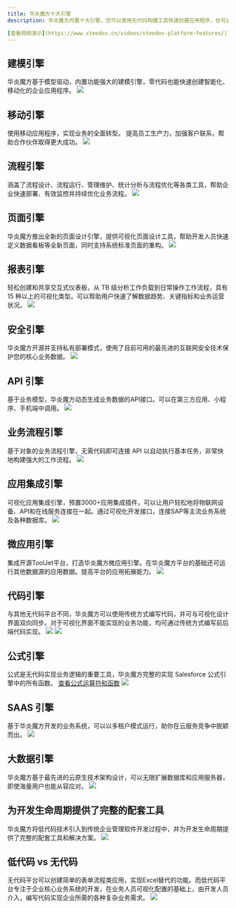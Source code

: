 ```yaml
---
title: 华炎魔方十大引擎
description: 华炎魔方内置十大引擎，您可以使用无代码构建工具快速创建应用程序，也可以继续使用专业代码工具打造令人赞叹的面向客户的体验。

[查看视频演示](https://www.steedos.cn/videos/steedos-platform-features/)
---
```


## 建模引擎
华炎魔方基于模型驱动，内置功能强大的建模引擎，零代码也能快速创建智能化、移动化的企业应用程序。
![](https://console.steedos.cnhttps://console.steedos.cn/api/files/images/64223823671028003e75f987) 

## 移动引擎 
使用移动应用程序，实现业务的全面转型。 提高员工生产力，加强客户联系，帮助合作伙伴取得更大成功。 
![](https://console.steedos.cn/api/files/images/PZNPhYyyr5mdPkGCu) 

## 流程引擎 
涵盖了流程设计、流程运行、管理维护、统计分析与流程优化等各类工具，帮助企业快速部署、有效监控并持续优化业务流程。 
![](https://console.steedos.cn/api/files/images/ei5bCn83dRSskdrzS) 

## 页面引擎 
华炎魔方推出全新的页面设计引擎，提供可视化页面设计工具，帮助开发人员快速定义数据看板等全新页面，同时支持系统标准页面的重构。 
![](https://console.steedos.cn/api/files/images/64223832671028003e75f988) 

## 报表引擎 
轻松创建和共享交互式仪表板，从 TB 级分析工作负载到日常操作工作流程，具有 15 种以上的可视化类型。可以帮助用户快速了解数据趋势、关键指标和业务运营状况。
![](https://console.steedos.cn/api/files/images/649a7036851059003d345ffd) 

## 安全引擎 
华炎魔方开源并支持私有部署模式，使用了目前可用的最先进的互联网安全技术保护您的核心业务数据。 
![](https://console.steedos.cn/api/files/images/4keDBYGJzGmsZ4kfw) 

## API 引擎 
基于业务模型，华炎魔方动态生成业务数据的API接口。可以在第三方应用、小程序、手机端中调用。 
![](https://console.steedos.cn/api/files/images/MuxXgzXhw87LFFXnn) 

## 业务流程引擎
基于对象的业务流程引擎，无需代码即可连接 API 以自动执行基本任务，非常快地构建强大的工作流程。
![](https://console.steedos.cn/api/files/images/649a7376851059003d346001) 

## 应用集成引擎 
可视化应用集成引擎，预置3000+应用集成插件，可以让用户轻松地将物联网设备、API和在线服务连接在一起。通过可视化开发接口，连接SAP等主流业务系统及各种数据库。
![](https://console.steedos.cn/api/files/images/7tYf9gC42yxs6LrFa) 

## 微应用引擎 
集成开源ToolJet平台，打造华炎魔方微应用引擎。在华炎魔方平台的基础还可运行其他数据源的应用数据。提高平台的应用拓展能力。
![](https://console.steedos.cn/api/files/images/649aa961851059003d34601d)

## 代码引擎 
与其他无代码平台不同，华炎魔方可以使用传统方式编写代码，并可与可视化设计界面双向同步。对于可视化界面不能实现的业务功能，均可通过传统方式编写前后端代码实现。 
![](https://console.steedos.cn/api/files/images/iPQ6DCMNtMTihbJq7) 
![](https://console.steedos.cn/api/files/images/64223844671028003e75f989) 

## 公式引擎 
公式是无代码实现业务逻辑的重要工具，华炎魔方完整的实现 Salesforce 公式引擎中的所有函数。 [查看公式运算符和函数](https://www.steedos.cn/docs/admin) 
![](https://console.steedos.cn/api/files/images/jFCoWYfobWRuEkh8p) 

 ## SAAS 引擎 
 基于华炎魔方开发的业务系统，可以以多租户模式运行，助你在云服务竞争中脱颖而出。 
 ![](https://console.steedos.cn/api/files/images/ibCC2wzFnp8GsrCq5) 

 ## 大数据引擎 
 华炎魔方基于最先进的云原生技术架构设计，可以无限扩展数据库和应用服务器，即使海量用户也能从容应对。 
 ![](https://console.steedos.cn/api/files/images/yeeLQRJBLaG2QNfPw) 

## 为开发生命周期提供了完整的配套工具 
华炎魔方将低代码技术引入到传统企业管理软件开发过程中，并为开发生命周期提供了完整的配套工具和解决方案。 
 ![](https://console.steedos.cn/api/files/images/iLM3NYmEGqMpiHbzF) 

 ## 低代码 vs 无代码 
 无代码平台可以创建简单的表单流程类应用，实现Excel替代的功能。而低代码平台专注于企业核心业务系统的开发，在业务人员可视化配置的基础上，由开发人员介入，编写代码实现企业所需的各种复杂业务需求。 
 ![](https://console.steedos.cn/api/files/images/uCHa5mEEuEZaJ475h)